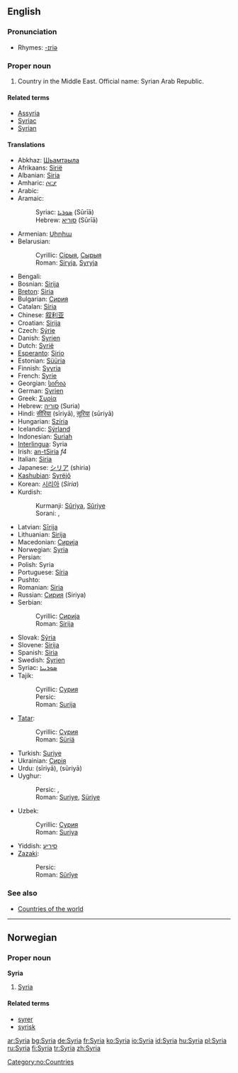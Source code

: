 ==English==
{{wikipedia}}
===Pronunciation===
*Rhymes: [[Rhymes:English:-ɪriə|-ɪriə]]

===Proper noun===
{{en-proper noun}}

# Country in the Middle East. Official name: Syrian Arab Republic.

====Related terms====
*[[Assyria]]
*[[Syriac]]
*[[Syrian]]

====Translations====
{{top}}
*Abkhaz: [[Шьамтәыла]]
*Afrikaans: [[Sirië]]
*Albanian: [[Siria]]
*Amharic: [[ሶርያ]]
*Arabic: {{ARchar|[[سوريا]]}}
*Aramaic:
*:Syriac: [[ܣܘܪܝܐ]] (Sūrīā)
*:Hebrew: [[סוריא]] (Sūrīā)
*Armenian: [[Սիրիա]]
*Belarusian:
*:Cyrillic: [[Сірыя]], [[Сырыя]]
*:Roman: [[Siryja]], [[Syryja]]
*Bengali: {{BNchar|[[সিরিয়া]]}}
*Bosnian: [[Sirija#Bosnian|Sirija]] {{f}}
*[[Breton]]: [[Siria]]
*Bulgarian: [[Сирия]]
*Catalan: [[Síria]]
*Chinese: [[叙利亚]]
*Croatian: [[Sirija#Croatian|Sirija]] {{f}}
*Czech: [[Sýrie]]
*Danish: [[Syrien]]
*Dutch: [[Syrië]]
*[[Esperanto]]: [[Sirio]]
*Estonian: [[Süüria]]
*Finnish: [[Syyria]]
*French: [[Syrie]] {{f}}
*Georgian: [[სირია]]
*German: [[Syrien]] {{n}}
*Greek: [[Συρία]] {{f}}
*Hebrew: [[סוריה]] (Suria)
*Hindi: [[सीरिया]] (sīriyā), [[सूरिया]] (sūriyā)
*Hungarian: [[Szíria]]
*Icelandic: [[Sýrland]]
*Indonesian: [[Suriah]]
*[[Interlingua]]: Syria
*Irish: [[an-tSiria]] ''f4''
*Italian: [[Siria]]
*Japanese: [[シリア]] (shiria)
*[[Kashubian]]: [[Syrëjô]]
*Korean: [[시리아]] (''Siria'')
*Kurdish:
*:Kurmanji: [[Sûriya]], [[Sûriye]]
*:Sorani: {{ARchar|[[سووریا]]}}, {{ARchar|[[سووریە]]}}
{{mid}}
*Latvian: [[Sīrija]]
*Lithuanian: [[Sirija]]
*Macedonian: [[Сирија]] {{f}}
*Norwegian: [[#Norwegian|Syria]]
*Persian: {{FAchar|[[سوریه]]}}
*Polish: Syria
*Portuguese: [[Síria]]
*Pushto: {{FAchar|[[سورية]]}}
*Romanian: [[Siria]] {{f}}
*Russian: [[Сирия]] (Siriya)
*Serbian:
*:Cyrillic: [[Сирија#Serbian|Сирија]] {{f}}
*:Roman: [[Sirija#Serbian|Sirija]] {{f}}
*Slovak: [[Sýria]]
*Slovene: [[Sirija]]
*Spanish: [[Siria]] {{f}}
*Swedish: [[Syrien]]
*Syriac: [[ܣܘܪܝܝܐ]]
*Tajik:
*:Cyrillic: [[Сурия]]
*:Persic: {{FAchar|[[سوریه]]}}
*:Roman: [[Surija]]
*[[Tatar]]:
*:Cyrillic: [[Сүрия]]
*:Roman: [[Süriä]]
*Turkish: [[Suriye]]
*Ukrainian: [[Сирія]]
*Urdu: {{URchar|[[سیریا]]}} (sīriyā), {{URchar|[[سوریا]]}} (sūriyā)
*Uyghur:
*:Persic: {{FAchar|[[سۇرىي]]}}, {{FAchar|[[سۈرىيە]]}}
*:Roman: [[Suriye]], [[Süriye]]
*Uzbek:
*:Cyrillic: [[Сурия]]
*:Roman: [[Suriya]]
*Yiddish: [[סיריע]]
*[[Zazaki]]:
*:Persic: {{ARchar|[[سووریە]]}}
*:Roman: [[Sûrîye]]
{{bottom}}

===See also===
*[[Countries of the world]]

----

==Norwegian==
===Proper noun===
[[Category:no:Countries]]
'''Syria'''
#[[#English|Syria]]
====Related terms====
*[[syrer]]
*[[syrisk]]

[[ar:Syria]]
[[bg:Syria]]
[[de:Syria]]
[[fr:Syria]]
[[ko:Syria]]
[[io:Syria]]
[[id:Syria]]
[[hu:Syria]]
[[pl:Syria]]
[[ru:Syria]]
[[fi:Syria]]
[[tr:Syria]]
[[zh:Syria]]